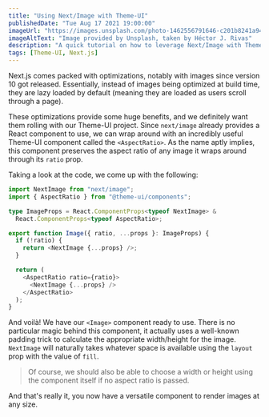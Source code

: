 ```yaml
---
title: "Using Next/Image with Theme-UI"
publishedDate: "Tue Aug 17 2021 19:00:00"
imageUrl: "https://images.unsplash.com/photo-1462556791646-c201b8241a94?ixlib=rb-1.2.1&ixid=MnwxMjA3fDB8MHxwaG90by1wYWdlfHx8fGVufDB8fHx8&auto=format&fit=crop&w=1765&q=80"
imageAltText: "Image provided by Unsplash, taken by Héctor J. Rivas"
description: "A quick tutorial on how to leverage Next/Image with Theme-UI"
tags: [Theme-UI, Next.js]
---
```


Next.js comes packed with optimizations, notably with images since version 10
got released. Essentially, instead of images being optimized at build time, they are
lazy loaded by default (meaning they are loaded as users scroll through a page).

These optimizations provide some huge benefits, and we definitely want them rolling with
our Theme-UI project. Since `next/image` already provides a React component to use, we can 
wrap around with an incredibly useful Theme-UI component called the `<AspectRatio>`. 
As the name aptly implies, this component preserves the aspect ratio of any image it wraps
around through its `ratio` prop.

Taking a look at the code, we come up with the following:

```typescript title="Image.tsx"
import NextImage from "next/image";
import { AspectRatio } from "@theme-ui/components";

type ImageProps = React.ComponentProps<typeof NextImage> &
  React.ComponentProps<typeof AspectRatio>;

export function Image({ ratio, ...props }: ImageProps) {
  if (!ratio) {
    return <NextImage {...props} />;
  }

  return (
    <AspectRatio ratio={ratio}>
      <NextImage {...props} />
    </AspectRatio>
  );
}
```

And voilà! We have our `<Image>` component ready to use. There is no particular
magic behind this component, it actually uses a well-known padding trick to 
calculate the appropriate width/height for the image. `NextImage` will naturally
takes whatever space is available using the `layout` prop with the value of `fill`.

> Of course, we should also be able to choose a width or height using the component
> itself if no aspect ratio is passed.

And that's really it, you now have a versatile component to render images at any
size.